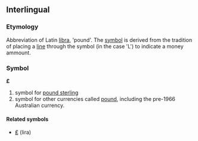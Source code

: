 ==Interlingual==
===Etymology===
Abbreviation of Latin [[libra]], 'pound'. The [[symbol]] is derived from the tradition of placing a [[line]] through the symbol (in the case 'L') to indicate a money ammount.

===Symbol===
'''£'''

#symbol for [[pound sterling]]
#symbol for other currencies called [[pound]], including the pre-1966 Australian currency.

====Related symbols====
*[[₤]] (lira)